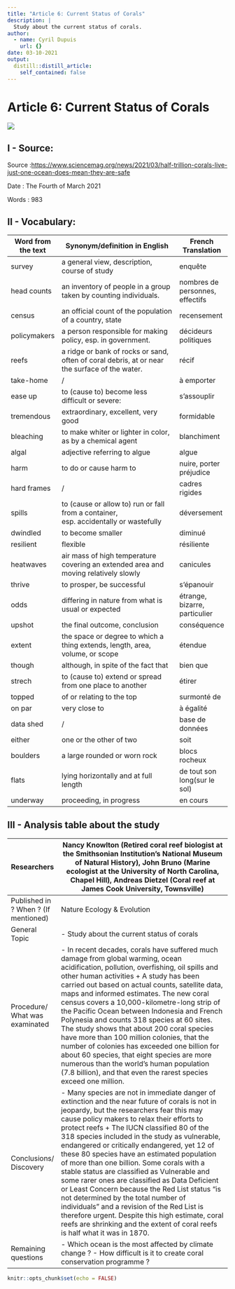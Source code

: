 ```yaml
---
title: "Article 6: Current Status of Corals"
description: |
  Study about the current status of corals.
author:
  - name: Cyril Dupuis
    url: {}
date: 03-10-2021
output:
  distill::distill_article:
    self_contained: false
---
```


# Article 6: Current Status of Corals

<img src = https://upload.wikimedia.org/wikipedia/commons/thumb/2/2e/Coral_Outcrop_Flynn_Reef.jpg/330px-Coral_Outcrop_Flynn_Reef.jpg>

## I - Source:

Source :<https://www.sciencemag.org/news/2021/03/half-trillion-corals-live-just-one-ocean-does-mean-they-are-safe>

Date :  The Fourth of March 2021

Words : 983

## II - Vocabulary:

| Word from the text 	| Synonym/definition in English                                                                 	| French Translation              	|
|--------------------	|-----------------------------------------------------------------------------------------------	|---------------------------------	|
| survey             	| a general view, description, course of study                                                  	| enquête                         	|
| head counts        	| an inventory of people in a group taken by counting individuals.                              	| nombres de personnes, effectifs 	|
| census             	| an official count of the population of a country, state                                       	| recensement                     	|
| policymakers       	| a person responsible for making policy, esp. in government.                                   	| décideurs politiques            	|
| reefs              	| a ridge or bank of rocks or sand, often of coral debris, at or near the surface of the water. 	| récif                           	|
| take-home          	| /                                                                                             	| à emporter                      	|
| ease up            	| to (cause to) become less difficult or severe:                                                	| s'assouplir                     	|
| tremendous         	| extraordinary, excellent, very good                                                           	| formidable                      	|
| bleaching          	| to make whiter or lighter in color, as by a chemical agent                                    	| blanchiment                     	|
| algal              	| adjective referring to algue                                                                  	| algue                           	|
| harm               	| to do or cause harm to                                                                        	| nuire, porter préjudice         	|
| hard frames        	| /                                                                                             	| cadres rigides                  	|
| spills             	| to (cause or allow to) run or fall from a container, esp. accidentally or wastefully          	| déversement                     	|
| dwindled           	| to become smaller                                                                             	| diminué                         	|
| resilient          	| flexible                                                                                      	| résiliente                      	|
| heatwaves          	| air mass of high temperature covering an extended area and moving relatively slowly           	| canicules                       	|
| thrive             	| to prosper, be successful                                                                     	| s'épanouir                      	|
| odds               	| differing in nature from what is usual or expected                                            	| étrange, bizarre, particulier   	|
| upshot             	| the final outcome, conclusion                                                                 	| conséquence                     	|
| extent             	| the space or degree to which a thing extends, length, area, volume, or scope                  	| étendue                         	|
| though             	| although, in spite of the fact that                                                           	| bien que                        	|
| strech             	| to (cause to) extend or spread from one place to another                                      	| étirer                          	|
| topped             	| of or relating to the top                                                                     	| surmonté de                     	|
| on par             	| very close to                                                                                 	| à égalité                       	|
| data shed          	| /                                                                                             	| base de données                 	|
| either             	| one or the other of two                                                                       	| soit                            	|
| boulders           	| a large rounded or worn rock                                                                  	| blocs rocheux                   	|
| flats              	| lying horizontally and at full length                                                         	| de tout son long(sur le sol)    	|
| underway           	| proceeding, in progress                                                                       	| en cours                        	|

## III - Analysis table about the study

| Researchers                          	| Nancy Knowlton (Retired coral reef biologist at the Smithsonian Institution's National Museum of Natural History), John Bruno (Marine ecologist at the University of North Carolina, Chapel Hill), Andreas Dietzel (Coral reef at James Cook University, Townsville)                                                                                                                                                                                                                                                                                                                                                                                                                                                                                                                                         	|
|--------------------------------------	|--------------------------------------------------------------------------------------------------------------------------------------------------------------------------------------------------------------------------------------------------------------------------------------------------------------------------------------------------------------------------------------------------------------------------------------------------------------------------------------------------------------------------------------------------------------------------------------------------------------------------------------------------------------------------------------------------------------------------------------------------------------------------------------------------------------	|
| Published in ? When ? (If mentioned) 	| Nature Ecology & Evolution                                                                                                                                                                                                                                                                                                                                                                                                                                                                                                                                                                                                                                                                                                                                                                                   	|
| General Topic                        	| - Study about the current status of corals                                                                                                                                                                                                                                                                                                                                                                                                                                                                                                                                                                                                                                                                                                                                                                   	|
| Procedure/ What was examinated       	| - In recent decades, corals have suffered much damage from global warming, ocean acidification, pollution, overfishing, oil spills and other human activities + A study has been carried out based on actual counts, satellite data, maps and informed estimates. The new coral census covers a 10,000-kilometre-long strip of the Pacific Ocean between Indonesia and French Polynesia and counts 318 species at 60 sites. The study shows that about 200 coral species have more than 100 million colonies, that the number of colonies has exceeded one billion for about 60 species, that eight species are more numerous than the world's human population (7.8 billion), and that even the rarest species exceed one million.                                                                          	|
| Conclusions/ Discovery               	| - Many species are not in immediate danger of extinction and the near future of corals is not in jeopardy, but the researchers fear this may cause policy makers to relax their efforts to protect reefs + The IUCN classified 80 of the 318 species included in the study as vulnerable, endangered or critically endangered, yet 12 of these 80 species have an estimated population of more than one billion. Some corals with a stable status are classified as Vulnerable and some rarer ones are classified as Data Deficient or Least Concern because the Red List status "is not determined by the total number of individuals" and a revision of the Red List is therefore urgent. Despite this high estimate, coral reefs are shrinking and the extent of coral reefs is half what it was in 1870. 	|
| Remaining questions                  	| - Which ocean is the most affected by climate change ? - How difficult is it to create coral conservation programme ?                                                                                                                                                                                                                                                                                                                                                                                                                                                                                                                                                                                                                                                                                        	|









```r
knitr::opts_chunk$set(echo = FALSE)
```



